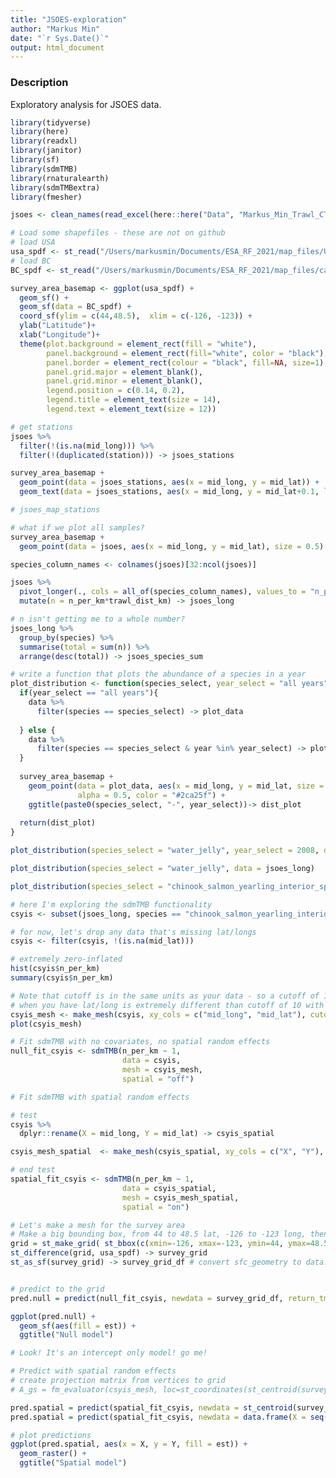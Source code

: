 ```yaml
---
title: "JSOES-exploration"
author: "Markus Min"
date: "`r Sys.Date()`"
output: html_document
---
```

### Description
Exploratory analysis for JSOES data.


```r
library(tidyverse)
library(here)
library(readxl)
library(janitor)
library(sf)
library(sdmTMB)
library(rnaturalearth)
library(sdmTMBextra)
library(fmesher)
```

```r
jsoes <- clean_names(read_excel(here::here("Data", "Markus_Min_Trawl_CTD_Chl_Nuts_Thorson_Scheuerell_5.2.24_FINAL.xlsx")))

```

```r
# Load some shapefiles - these are not on github
# load USA
usa_spdf <- st_read("/Users/markusmin/Documents/ESA_RF_2021/map_files/USA_adm0.shp")
# load BC
BC_spdf <- st_read("/Users/markusmin/Documents/ESA_RF_2021/map_files/canada/lpr_000b16a_e.shp")

survey_area_basemap <- ggplot(usa_spdf) +
  geom_sf() +
  geom_sf(data = BC_spdf) +
  coord_sf(ylim = c(44,48.5),  xlim = c(-126, -123)) +
  ylab("Latitude")+
  xlab("Longitude")+
  theme(plot.background = element_rect(fill = "white"),
        panel.background = element_rect(fill="white", color = "black"),
        panel.border = element_rect(colour = "black", fill=NA, size=1),
        panel.grid.major = element_blank(),
        panel.grid.minor = element_blank(),
        legend.position = c(0.14, 0.2),
        legend.title = element_text(size = 14),
        legend.text = element_text(size = 12))

# get stations
jsoes %>% 
  filter(!(is.na(mid_long))) %>% 
  filter(!(duplicated(station))) -> jsoes_stations

survey_area_basemap +
  geom_point(data = jsoes_stations, aes(x = mid_long, y = mid_lat)) +
  geom_text(data = jsoes_stations, aes(x = mid_long, y = mid_lat+0.1, label = station), size = 2) -> jsoes_map_stations

# jsoes_map_stations

# what if we plot all samples?
survey_area_basemap +
  geom_point(data = jsoes, aes(x = mid_long, y = mid_lat), size = 0.5) -> jsoes_map_all_samples

```

```r
species_column_names <- colnames(jsoes)[32:ncol(jsoes)]

jsoes %>% 
  pivot_longer(., cols = all_of(species_column_names), values_to = "n_per_km", names_to = "species") %>% 
  mutate(n = n_per_km*trawl_dist_km) -> jsoes_long

# n isn't getting me to a whole number?
jsoes_long %>% 
  group_by(species) %>% 
  summarise(total = sum(n)) %>% 
  arrange(desc(total)) -> jsoes_species_sum

```



```r
# write a function that plots the abundance of a species in a year
plot_distribution <- function(species_select, year_select = "all years", data){
  if(year_select == "all years"){
    data %>% 
      filter(species == species_select) -> plot_data
    
  } else {
    data %>% 
      filter(species == species_select & year %in% year_select) -> plot_data
  }
  
  survey_area_basemap +
    geom_point(data = plot_data, aes(x = mid_long, y = mid_lat, size = n_per_km),
               alpha = 0.5, color = "#2ca25f") +
    ggtitle(paste0(species_select, "-", year_select))-> dist_plot
  
  return(dist_plot)
}

plot_distribution(species_select = "water_jelly", year_select = 2008, data = jsoes_long)

plot_distribution(species_select = "water_jelly", data = jsoes_long)

plot_distribution(species_select = "chinook_salmon_yearling_interior_sp", data = jsoes_long)

```


```r
# here I'm exploring the sdmTMB functionality
csyis <- subset(jsoes_long, species == "chinook_salmon_yearling_interior_sp")

# for now, let's drop any data that's missing lat/longs
csyis <- filter(csyis, !(is.na(mid_lat)))

# extremely zero-inflated
hist(csyis$n_per_km)
summary(csyis$n_per_km)

# Note that cutoff is in the same units as your data - so a cutoff of 10
# when you have lat/long is extremely different than cutoff of 10 with km (as in the vignette)
csyis_mesh <- make_mesh(csyis, xy_cols = c("mid_long", "mid_lat"), cutoff = 0.1)
plot(csyis_mesh)

# Fit sdmTMB with no covariates, no spatial random effects
null_fit_csyis <- sdmTMB(n_per_km ~ 1,
                         data = csyis,
                         mesh = csyis_mesh,
                         spatial = "off")

# Fit sdmTMB with spatial random effects

# test
csyis %>% 
  dplyr::rename(X = mid_long, Y = mid_lat) -> csyis_spatial 

csyis_mesh_spatial  <- make_mesh(csyis_spatial, xy_cols = c("X", "Y"), cutoff = 0.1)

# end test
spatial_fit_csyis <- sdmTMB(n_per_km ~ 1,
                         data = csyis_spatial,
                         mesh = csyis_mesh_spatial,
                         spatial = "on")

```

```r
# Let's make a mesh for the survey area
# Make a big bounding box, from 44 to 48.5 lat, -126 to -123 long, then take difference with land
grid = st_make_grid( st_bbox(c(xmin=-126, xmax=-123, ymin=44, ymax=48.5)), n=c(10,40), crs = "WGS84")
st_difference(grid, usa_spdf) -> survey_grid
st_as_sf(survey_grid) -> survey_grid_df # convert sfc_geometry to data.frame


# predict to the grid
pred.null = predict(null_fit_csyis, newdata = survey_grid_df, return_tmb_object = FALSE)

ggplot(pred.null) +
  geom_sf(aes(fill = est)) +
  ggtitle("Null model")

# Look! It's an intercept only model! go me!

# Predict with spatial random effects
# create projection matrix from vertices to grid
# A_gs = fm_evaluator(csyis_mesh, loc=st_coordinates(st_centroid(survey_grid_df)))$proj$A

pred.spatial = predict(spatial_fit_csyis, newdata = st_centroid(survey_grid_df), return_tmb_object = FALSE)
pred.spatial = predict(spatial_fit_csyis, newdata = data.frame(X = seq(-126, -123, 0.1), Y = seq(44, 47, 0.1)), return_tmb_object = FALSE)

# plot predictions
ggplot(pred.spatial, aes(x = X, y = Y, fill = est)) +
  geom_raster() +
  ggtitle("Spatial model")

```

